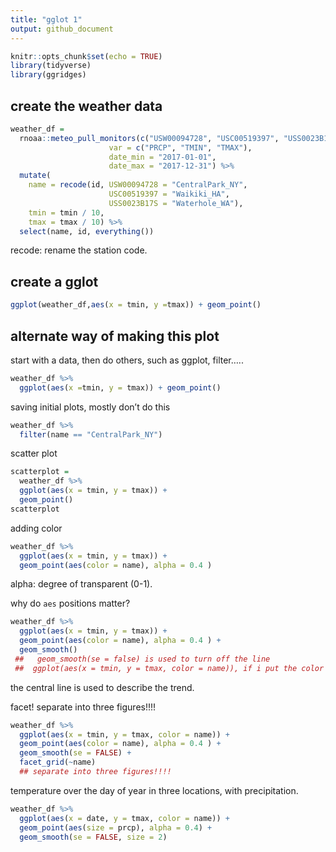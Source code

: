 ```yaml
---
title: "gglot 1"
output: github_document
---
```



```r
knitr::opts_chunk$set(echo = TRUE)
library(tidyverse)
library(ggridges) 
```

## create the weather data

```r
weather_df = 
  rnoaa::meteo_pull_monitors(c("USW00094728", "USC00519397", "USS0023B17S"),
                      var = c("PRCP", "TMIN", "TMAX"), 
                      date_min = "2017-01-01",
                      date_max = "2017-12-31") %>%
  mutate(
    name = recode(id, USW00094728 = "CentralPark_NY", 
                      USC00519397 = "Waikiki_HA",
                      USS0023B17S = "Waterhole_WA"),
    tmin = tmin / 10,
    tmax = tmax / 10) %>%
  select(name, id, everything())
```
recode: rename the station code. 

## create a gglot

```r
ggplot(weather_df,aes(x = tmin, y =tmax)) + geom_point()

```

## alternate way of making this plot
start with a data, then do others, such as ggplot, filter..... 
```r
weather_df %>% 
  ggplot(aes(x =tmin, y = tmax)) + geom_point()
```

saving initial plots, mostly don't do this
```r
weather_df %>% 
  filter(name == "CentralPark_NY")
```
scatter plot
```r
scatterplot = 
  weather_df %>% 
  ggplot(aes(x = tmin, y = tmax)) + 
  geom_point()
scatterplot
```

adding color 
```r
weather_df %>% 
  ggplot(aes(x = tmin, y = tmax)) + 
  geom_point(aes(color = name), alpha = 0.4 )
```
alpha: degree of transparent (0-1). 
 
why do `aes` positions matter?
```r
weather_df %>% 
  ggplot(aes(x = tmin, y = tmax)) + 
  geom_point(aes(color = name), alpha = 0.4 ) + 
  geom_smooth()
 ##   geom_smooth(se = false) is used to turn off the line 
 ##  ggplot(aes(x = tmin, y = tmax, color = name)), if i put the color under gglot, both geom_point and geom_smooth will have the same color.(the color will be applied everywhere.)
```
the central line is used to describe the trend. 

facet!
separate into three figures!!!!
```r
weather_df %>% 
  ggplot(aes(x = tmin, y = tmax, color = name)) + 
  geom_point(aes(color = name), alpha = 0.4 ) + 
  geom_smooth(se = FALSE) +
  facet_grid(~name)
  ## separate into three figures!!!!
``` 

temperature over the day of year in three locations, with precipitation. 
```r
weather_df %>% 
  ggplot(aes(x = date, y = tmax, color = name)) +
  geom_point(aes(size = prcp), alpha = 0.4) +
  geom_smooth(se = FALSE, size = 2)
```








